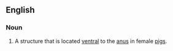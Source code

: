 ==English==

===Noun===
{{head|en|noun|head=[[urogenital]] [[papilla]]}}

# {{zoology}} A structure that is located [[ventral]] to the [[anus]] in female [[pigs]].